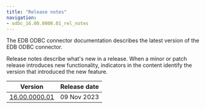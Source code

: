 ```yaml
---
title: "Release notes"
navigation: 
- odbc_16.00.0000.01_rel_notes
---
```


The EDB ODBC connector documentation describes the latest version of the EDB ODBC connector. 

Release notes describe what's new in a release. When a minor or patch release introduces new functionality, indicators in the content identify the version that introduced the new feature.

|                    Version                    | Release date |
| --------------------------------------------- | ------------ |
| [16.00.0000.01](odbc_16.00.0000.01_rel_notes) | 09 Nov 2023  |
